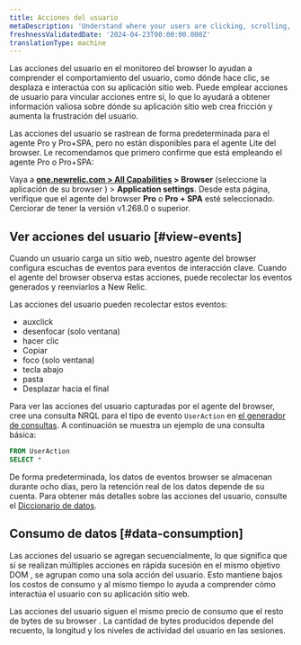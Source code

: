 ```yaml
---
title: Acciones del usuario
metaDescription: 'Understand where your users are clicking, scrolling, and interacting with your web app using user actions in New Relic Browser.'
freshnessValidatedDate: '2024-04-23T00:00:00.000Z'
translationType: machine
---
```


Las acciones del usuario en el monitoreo del browser lo ayudan a comprender el comportamiento del usuario, como dónde hace clic, se desplaza e interactúa con su aplicación sitio web. Puede emplear acciones de usuario para vincular acciones entre sí, lo que lo ayudará a obtener información valiosa sobre dónde su aplicación sitio web crea fricción y aumenta la frustración del usuario.

Las acciones del usuario se rastrean de forma predeterminada para el agente Pro y Pro+SPA, pero no están disponibles para el agente Lite del browser. Le recomendamos que primero confirme que está empleando el agente Pro o Pro+SPA:

Vaya a <DNT>**[one.newrelic.com &gt; All Capabilities](https://one.newrelic.com/all-capabilities) &gt; Browser**</DNT> (seleccione la aplicación de su browser ) &gt; <DNT>**Application settings**</DNT>. Desde esta página, verifique que el agente del browser <DNT>**Pro**</DNT> o <DNT>**Pro + SPA**</DNT> esté seleccionado. Cerciorar de tener la versión v1.268.0 o superior.

## Ver acciones del usuario [#view-events]

Cuando un usuario carga un sitio web, nuestro agente del browser configura escuchas de eventos para eventos de interacción clave. Cuando el agente del browser observa estas acciones, puede recolectar los eventos generados y reenviarlos a New Relic.

Las acciones del usuario pueden recolectar estos eventos:

* auxclick
* desenfocar (solo ventana)
* hacer clic
* Copiar
* foco (solo ventana)
* tecla abajo
* pasta
* Desplazar hacia el final

Para ver las acciones del usuario capturadas por el agente del browser, cree una consulta NRQL para el tipo de evento `UserAction` en [el generador de consultas](/docs/query-your-data/explore-query-data/query-builder/introduction-query-builder/). A continuación se muestra un ejemplo de una consulta básica:

```sql
FROM UserAction 
SELECT *
```

De forma predeterminada, los datos de eventos browser se almacenan durante ocho días, pero la retención real de los datos depende de su cuenta. Para obtener más detalles sobre las acciones del usuario, consulte el [Diccionario de datos](/attribute-dictionary/).

## Consumo de datos [#data-consumption]

Las acciones del usuario se agregan secuencialmente, lo que significa que si se realizan múltiples acciones en rápida sucesión en el mismo objetivo DOM , se agrupan como una sola acción del usuario. Esto mantiene bajos los costos de consumo y al mismo tiempo lo ayuda a comprender cómo interactúa el usuario con su aplicación sitio web.

Las acciones del usuario siguen el mismo precio de consumo que el resto de bytes de su browser . La cantidad de bytes producidos depende del recuento, la longitud y los niveles de actividad del usuario en las sesiones.